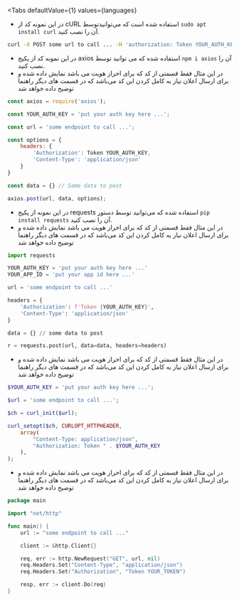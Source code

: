
<Tabs
    defaultValue={1}
    values={languages}
>

<TabItem value={1}>

* در این نمونه کد از <BlankLink href="https://curl.haxx.se/">cURL</BlankLink> استفاده شده است که می‌توانیدتوسط `sudo apt install curl` آن را نصب کنید.
```bash {9}
curl -X POST some url to call ... -H 'authorization: Token YOUR_AUTH_KEY' -H 'content-type: application/json' -d 'your data'

```
</TabItem>

<TabItem value={2}>

* در این نمونه کد از پکیج <BlankLink href="https://www.npmjs.com/package/axios">axios</BlankLink> استفاده شده که می توانید توسط 
`npm i axios` آن را نصب کنید.
* در این مثال فقط قسمتی از کد که برای احراز هویت می باشد نمایش داده شده و برای ارسال اعلان نیاز به کامل کردن این کد می‌باشد که در قسمت های دیگر راهنما توضیح داده خواهد شد

```js {9}
const axios = require('axios');

const YOUR_AUTH_KEY = 'put your auth key here ...';

const url = 'some endpoint to call ...';

const options = {
    headers: {
        'Authorization': Token YOUR_AUTH_KEY,
        'Content-Type': 'application/json'
    }
}

const data = {} // Some data to post 

axios.post(url, data, options);
```

</TabItem>

<TabItem value={3}>

* در این نمونه از پکیج <BlankLink href='https://pypi.org/project/requests/'>requests</BlankLink> استفاده شده که می‌توانید توسط دستور 
`pip install requests` آن را نصب کنید.
* در این مثال فقط قسمتی از کد که برای احراز هویت می باشد نمایش داده شده و برای ارسال اعلان نیاز به کامل کردن این کد می‌باشد که در قسمت های دیگر راهنما توضیح داده خواهد شد

```python {9}
import requests

YOUR_AUTH_KEY = 'put your auth key here ...'
YOUR_APP_ID = 'put your app id here ...'

url = 'some endpoint to call ...'

headers = {
    'Authorization': f'Token {YOUR_AUTH_KEY}',
    'Content-Type': 'application/json'
}

data = {} // some data to post

r = requests.post(url, data=data, headers=headers)
```

</TabItem>

<TabItem value={4}>

* در این مثال فقط قسمتی از کد که برای احراز هویت می باشد نمایش داده شده و برای ارسال اعلان نیاز به کامل کردن این کد می‌باشد که در قسمت های دیگر راهنما توضیح داده خواهد شد

```php {10}
$YOUR_AUTH_KEY = 'put your auth key here ...';

$url = 'some endpoint to call ...';

$ch = curl_init($url);

curl_setopt($ch, CURLOPT_HTTPHEADER, 
    array(
        "Content-Type: application/json", 
        "Authorization: Token " . $YOUR_AUTH_KEY
    ),
);

```

</TabItem>

<TabItem value={5}>

* در این مثال فقط قسمتی از کد که برای احراز هویت می باشد نمایش داده شده و برای ارسال اعلان نیاز به کامل کردن این کد می‌باشد که در قسمت های دیگر راهنما توضیح داده خواهد شد

```go {8}
package main

import "net/http"

func main() {
    url := "some endpoint to call ..."

    client := &http.Client{}

    req, err := http.NewRequest("GET", url, nil)
    req.Headers.Set("Content-Type", "application/json")
    req.Headers.Set("Authorization", "Token YOUR_TOKEN")	

    resp, err := client.Do(req)
}

```

</TabItem>

</Tabs>